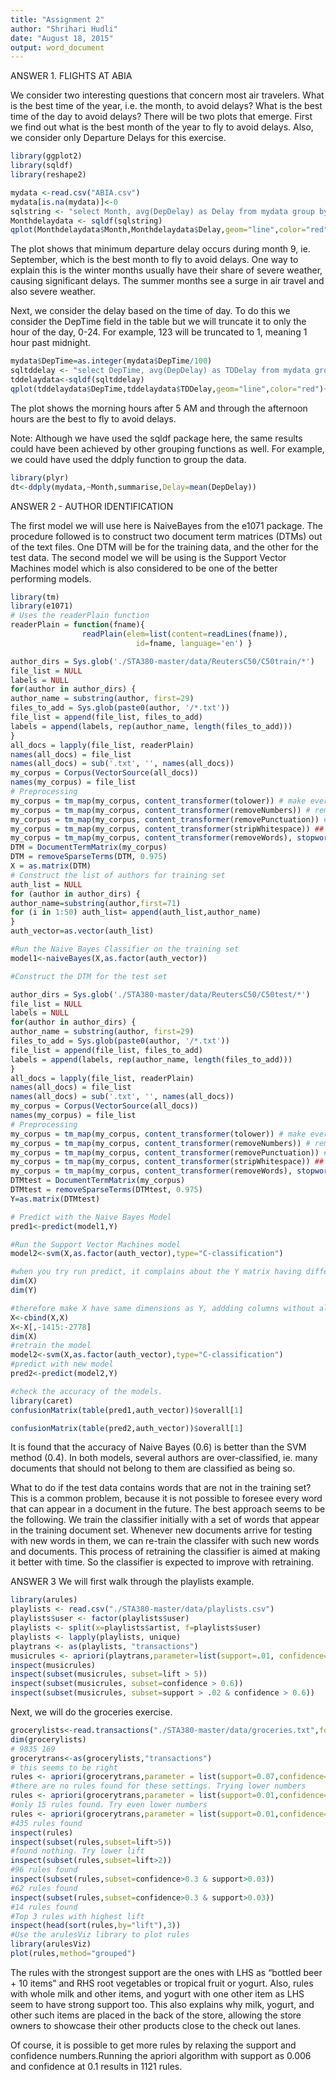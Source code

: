 ```yaml
---
title: "Assignment 2"
author: "Shrihari Hudli"
date: "August 18, 2015"
output: word_document
---
```


ANSWER 1. FLIGHTS AT ABIA

We consider two interesting questions that concern most air travelers. What is the best time of the year, i.e. the month, to avoid delays? What is the best time of the day to avoid delays? There will be two plots that emerge. First we find out what is the best month of the year to fly to avoid delays. Also, we consider only Departure Delays for this exercise. 
```r
library(ggplot2)
library(sqldf)
library(reshape2)

mydata <-read.csv("ABIA.csv")
mydata[is.na(mydata)]<-0
sqlstring <- "select Month, avg(DepDelay) as Delay from mydata group by Month"
Monthdelaydata <- sqldf(sqlstring)
qplot(Monthdelaydata$Month,Monthdelaydata$Delay,geom="line",color="red")+scale_x_discrete()
```

The plot shows that minimum departure delay occurs during month 9, ie. September, which is the best month to fly to avoid delays. One way to explain this is the winter months usually have their share of severe weather, causing significant delays. The summer months see a surge in air travel and also severe weather. 

Next, we consider the delay based on the time of day. To do this we consider the DepTime field in the table but we will truncate it to only the hour of the day, 0-24. For example, 123 will be truncated to 1, meaning 1 hour past midnight. 

```r

mydata$DepTime=as.integer(mydata$DepTime/100)
sqltddelay <- "select DepTime, avg(DepDelay) as TDDelay from mydata group by DepTime"
tddelaydata<-sqldf(sqltddelay)
qplot(tddelaydata$DepTime,tddelaydata$TDDelay,geom="line",color="red")+scale_x_discrete()
```

The plot shows the morning hours after 5 AM and through the afternoon hours are the best to fly to avoid delays.

Note: Although we have used the sqldf package here, the same results could have been achieved by other grouping functions as well. For example, we could have used the ddply function to group the data.
```r
library(plyr)
dt<-ddply(mydata,~Month,summarise,Delay=mean(DepDelay))
```

ANSWER 2 - AUTHOR IDENTIFICATION

The first model we will use here is NaiveBayes from the e1071 package. The procedure followed is to construct two document term matrices (DTMs) out of the text files. One DTM will be for the training data, and the other for the test data. The second model we will be using is the Support Vector Machines model which is also considered to be one of the better performing models.
```r
library(tm)
library(e1071)
# Uses the readerPlain function
readerPlain = function(fname){
				readPlain(elem=list(content=readLines(fname)), 
							id=fname, language='en') }

author_dirs = Sys.glob('./STA380-master/data/ReutersC50/C50train/*')
file_list = NULL
labels = NULL
for(author in author_dirs) {
author_name = substring(author, first=29)
files_to_add = Sys.glob(paste0(author, '/*.txt'))
file_list = append(file_list, files_to_add)
labels = append(labels, rep(author_name, length(files_to_add)))
}
all_docs = lapply(file_list, readerPlain)
names(all_docs) = file_list
names(all_docs) = sub('.txt', '', names(all_docs))
my_corpus = Corpus(VectorSource(all_docs))
names(my_corpus) = file_list
# Preprocessing
my_corpus = tm_map(my_corpus, content_transformer(tolower)) # make everything lowercase
my_corpus = tm_map(my_corpus, content_transformer(removeNumbers)) # remove numbers
my_corpus = tm_map(my_corpus, content_transformer(removePunctuation)) # remove punctuation
my_corpus = tm_map(my_corpus, content_transformer(stripWhitespace)) ## remove excess white-space
my_corpus = tm_map(my_corpus, content_transformer(removeWords), stopwords("SMART"))
DTM = DocumentTermMatrix(my_corpus)
DTM = removeSparseTerms(DTM, 0.975)
X = as.matrix(DTM)
# Construct the list of authors for training set
auth_list = NULL
for (author in author_dirs) {
author_name=substring(author,first=71)
for (i in 1:50) auth_list= append(auth_list,author_name)
}
auth_vector=as.vector(auth_list)

#Run the Naive Bayes Classifier on the training set
model1<-naiveBayes(X,as.factor(auth_vector))

#Construct the DTM for the test set

author_dirs = Sys.glob('./STA380-master/data/ReutersC50/C50test/*')
file_list = NULL
labels = NULL
for(author in author_dirs) {
author_name = substring(author, first=29)
files_to_add = Sys.glob(paste0(author, '/*.txt'))
file_list = append(file_list, files_to_add)
labels = append(labels, rep(author_name, length(files_to_add)))
}
all_docs = lapply(file_list, readerPlain)
names(all_docs) = file_list
names(all_docs) = sub('.txt', '', names(all_docs))
my_corpus = Corpus(VectorSource(all_docs))
names(my_corpus) = file_list
# Preprocessing
my_corpus = tm_map(my_corpus, content_transformer(tolower)) # make everything lowercase
my_corpus = tm_map(my_corpus, content_transformer(removeNumbers)) # remove numbers
my_corpus = tm_map(my_corpus, content_transformer(removePunctuation)) # remove punctuation
my_corpus = tm_map(my_corpus, content_transformer(stripWhitespace)) ## remove excess white-space
my_corpus = tm_map(my_corpus, content_transformer(removeWords), stopwords("SMART"))
DTMtest = DocumentTermMatrix(my_corpus)
DTMtest = removeSparseTerms(DTMtest, 0.975)
Y=as.matrix(DTMtest)

# Predict with the Naive Bayes Model
pred1<-predict(model1,Y)

#Run the Support Vector Machines model
model2<-svm(X,as.factor(auth_vector),type="C-classification")

#when you try run predict, it complains about the Y matrix having different dimensions
dim(X)
dim(Y)

#therefore make X have same dimensions as Y, addding columns without altering word counts
X<-cbind(X,X)
X<-X[,-1415:-2778]
dim(X)
#retrain the model
model2<-svm(X,as.factor(auth_vector),type="C-classification")
#predict with new model
pred2<-predict(model2,Y)

#check the accuracy of the models.
library(caret)
confusionMatrix(table(pred1,auth_vector))$overall[1]

confusionMatrix(table(pred2,auth_vector))$overall[1]

```

It is found that the accuracy of Naive Bayes (0.6) is better than the SVM method (0.4). In both models, several authors are over-classified, ie. many documents that should not belong to them are classified as being so. 

What to do if the test data contains words that are not in the training set? This is a common problem, because it is not possible to foresee every word that can appear in a document in the future. The best approach seems to be the following. We train the classifier initially with a set of words that appear in the training document set. Whenever new documents arrive for testing with new words in them, we can re-train the classifer with such new words and documents. This process of retraining the classifier is aimed at making it better with time. So the classifier is expected to improve with retraining. 


ANSWER 3
We will first walk through the playlists example.

```r
library(arules)
playlists <- read.csv("./STA380-master/data/playlists.csv")
playlists$user <- factor(playlists$user)
playlists <- split(x=playlists$artist, f=playlists$user)
playlists <- lapply(playlists, unique)
playtrans <- as(playlists, "transactions")
musicrules <- apriori(playtrans,parameter=list(support=.01, confidence=.5, maxlen=4))
inspect(musicrules)
inspect(subset(musicrules, subset=lift > 5))
inspect(subset(musicrules, subset=confidence > 0.6))
inspect(subset(musicrules, subset=support > .02 & confidence > 0.6))

```

Next, we will do the groceries exercise. 
```r
grocerylists<-read.transactions("./STA380-master/data/groceries.txt",format="basket",sep=",")
dim(grocerylists)
# 9835 169
grocerytrans<-as(grocerylists,"transactions")
# this seems to be right
rules <- apriori(grocerytrans,parameter = list(support=0.07,confidence=0.5, maxlen=4))
#there are no rules found for these settings. Trying lower numbers
rules <- apriori(grocerytrans,parameter = list(support=0.01,confidence=0.5, maxlen=4))
#only 15 rules found. Try even lower numbers
rules <- apriori(grocerytrans,parameter = list(support=0.01,confidence=0.1, maxlen=4))
#435 rules found
inspect(rules)
inspect(subset(rules,subset=lift>5))
#found nothing. Try lower lift
inspect(subset(rules,subset=lift>2))
#96 rules found
inspect(subset(rules,subset=confidence>0.3 & support>0.03))
#62 rules found
inspect(subset(rules,subset=confidence>0.3 & support>0.03))
#14 rules found
#Top 3 rules with highest lift
inspect(head(sort(rules,by="lift"),3))
#Use the arulesViz library to plot rules
library(arulesViz)
plot(rules,method="grouped")
```

The rules with the strongest support are the ones with LHS as "bottled beer + 10 items" and RHS root vegetables or tropical fruit or yogurt. Also, rules with whole milk and other items, and yogurt with one other item as LHS seem to have strong support too. This also explains why milk, yogurt, and other such items are placed in the back of the store, allowing the store owners to showcase their other products close to the check out lanes. 

Of course, it is possible to get more rules by relaxing the support and confidence numbers.Running the apriori algorithm with support as 0.006 and confidence at 0.1 results in 1121 rules. 





